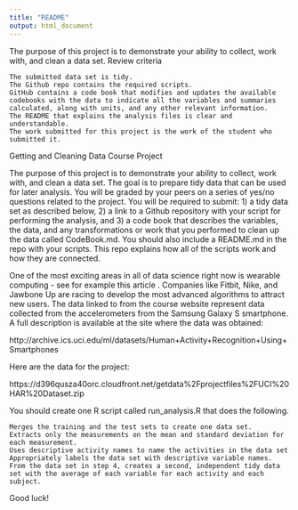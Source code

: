 ```yaml
---
title: "README"
output: html_document
---
```


The purpose of this project is to demonstrate your ability to collect, work with, and clean a data set.
Review criteria

    The submitted data set is tidy.
    The Github repo contains the required scripts.
    GitHub contains a code book that modifies and updates the available codebooks with the data to indicate all the variables and summaries calculated, along with units, and any other relevant information.
    The README that explains the analysis files is clear and understandable.
    The work submitted for this project is the work of the student who submitted it.

Getting and Cleaning Data Course Project

The purpose of this project is to demonstrate your ability to collect, work with, and clean a data set. The goal is to prepare tidy data that can be used for later analysis. You will be graded by your peers on a series of yes/no questions related to the project. You will be required to submit: 1) a tidy data set as described below, 2) a link to a Github repository with your script for performing the analysis, and 3) a code book that describes the variables, the data, and any transformations or work that you performed to clean up the data called CodeBook.md. You should also include a README.md in the repo with your scripts. This repo explains how all of the scripts work and how they are connected.

One of the most exciting areas in all of data science right now is wearable computing - see for example this article . Companies like Fitbit, Nike, and Jawbone Up are racing to develop the most advanced algorithms to attract new users. The data linked to from the course website represent data collected from the accelerometers from the Samsung Galaxy S smartphone. A full description is available at the site where the data was obtained:

http://archive.ics.uci.edu/ml/datasets/Human+Activity+Recognition+Using+Smartphones

Here are the data for the project:

https://d396qusza40orc.cloudfront.net/getdata%2Fprojectfiles%2FUCI%20HAR%20Dataset.zip

You should create one R script called run_analysis.R that does the following.

    Merges the training and the test sets to create one data set.
    Extracts only the measurements on the mean and standard deviation for each measurement.
    Uses descriptive activity names to name the activities in the data set
    Appropriately labels the data set with descriptive variable names.
    From the data set in step 4, creates a second, independent tidy data set with the average of each variable for each activity and each subject.

Good luck!